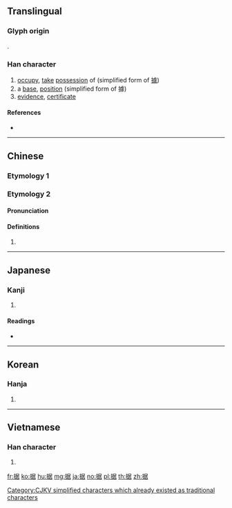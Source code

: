 {{character info/new}}
{{also|據}}
==Translingual==
{{Han simplified forms|據|拠|据}}
===Glyph origin===
{{Han etym}}
{{Han compound|手|居|c1=s|c2=p|t1=hand|ls=psc}}.

===Han character===
{{Han char|rn=64|rad=手|as=08|sn=11|four=57064|canj=QSJR|ids=⿰扌居}}

# [[occupy]], [[take]] [[possession]] of (simplified form of [[據]])
# a [[base]], [[position]] (simplified form of 據)
# [[evidence]], [[certificate]]

====References====
* {{Han ref|kx=0435.120|dkj=12204|dj=0784.290|hdz=31909.010|uh=636E|ud=25454|bh=D575|bd=54645}}

[[Category:CJKV simplified characters which already existed as traditional characters]]

----

==Chinese==

===Etymology 1===
{{zh-see|據}}

===Etymology 2===
{{zh-forms}}

====Pronunciation====
{{zh-pron
|m=jū
|c=geoi1
|h=pfs=
|md=
|mn=
|w=
|mc=y
|oc=n,1
|cat=
}}

====Definitions====
{{zh-hanzi}}

# {{zh-only used in|拮据}}

----

==Japanese==

===Kanji===
{{ja-kanji|grade=c|rs=手08}}

# {{defn|lang=ja|sort=手08}}

====Readings====
* {{ja-readings|on=[[きょ]] (kyo)|kun=[[すえる]] (sueru), [[すえ]] (sue)}}

----

==Korean==

===Hanja===
{{ko-hanja|hangeul=거|eumhun=|rv=geo|mr=kŏ|y=ke}}

# {{defn|lang=ko|sort=手08}}

----

==Vietnamese==

===Han character===
{{vi-hantu|[[cứ]], [[cư]], [[cớ]]|rs=手08}}

# {{defn|lang=vi}}

[[fr:据]]
[[ko:据]]
[[hu:据]]
[[mg:据]]
[[ja:据]]
[[no:据]]
[[pl:据]]
[[th:据]]
[[zh:据]]